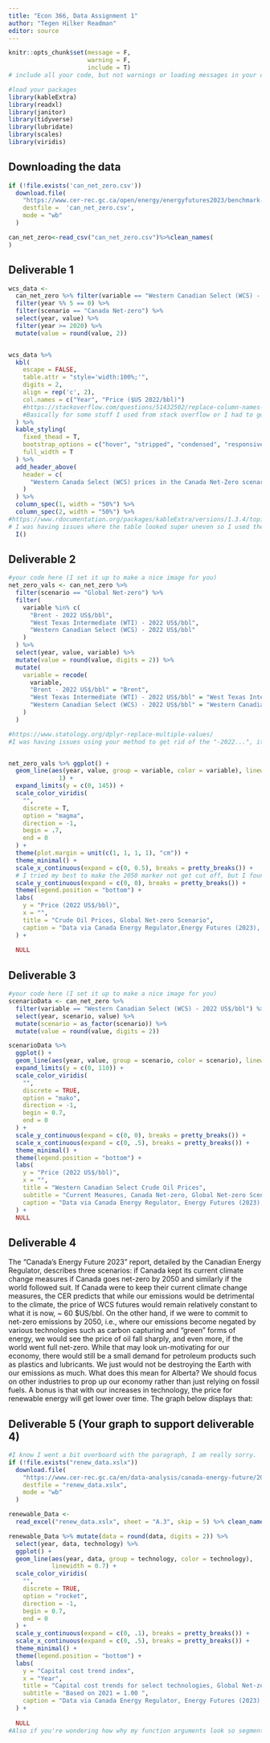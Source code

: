 ```yaml
---
title: "Econ 366, Data Assignment 1"
author: "Tegen Hilker Readman"
editor: source
---
```




```r
knitr::opts_chunk$set(message = F,
                      warning = F,
                      include = T)
# include all your code, but not warnings or loading messages in your output
```


```r
#load your packages
library(kableExtra)
library(readxl)
library(janitor)
library(tidyverse)
library(lubridate)
library(scales)
library(viridis)
```


## Downloading the data

```r
if (!file.exists('can_net_zero.csv'))
  download.file(
    "https://www.cer-rec.gc.ca/open/energy/energyfutures2023/benchmark-prices-2023.csv",
    destfile =  'can_net_zero.csv',
    mode = "wb"
  )

can_net_zero<-read_csv("can_net_zero.csv")%>%clean_names(
)
```
## Deliverable 1 

```r
wcs_data <-
  can_net_zero %>% filter(variable == "Western Canadian Select (WCS) - 2022 US$/bbl") %>%
  filter(year %% 5 == 0) %>%
  filter(scenario == "Canada Net-zero") %>%
  select(year, value) %>%
  filter(year >= 2020) %>%
  mutate(value = round(value, 2))


wcs_data %>%
  kbl(
    escape = FALSE,
    table.attr = "style='width:100%;'",
    digits = 2,
    align = rep('c', 2),
    col.names = c("Year", "Price ($US 2022/bbl)") 
    #https://stackoverflow.com/questions/51432502/replace-column-names-in-kable-r-markdown
    #Basically for some stuff I used from stack overflow or I had to google, I just post the link to where I found the solution, I am not sure if you wanted/needed it but the cs student mentality comes out when I code (besides showering, sometimes it feels like I am the only one that does in my cs classes)
  ) %>% 
  kable_styling(
    fixed_thead = T,
    bootstrap_options = c("hover", "stripped", "condensed", "responsive"),
    full_width = T
  ) %>%
  add_header_above(
    header = c(
      "Western Canada Select (WCS) prices in the Canada Net-Zero scenario of the Canadian Energy Regulator's Canada's Energy Future (2023) report" = 2
    )
  ) %>%
  column_spec(1, width = "50%") %>%
  column_spec(2, width = "50%") %>%
#https://www.rdocumentation.org/packages/kableExtra/versions/1.3.4/topics/column_spec
# I was having issues where the table looked super uneven so I used the column_spec argument
  I()
```
## Deliverable 2 


```r
#your code here (I set it up to make a nice image for you)
net_zero_vals <- can_net_zero %>%
  filter(scenario == "Global Net-zero") %>%
  filter(
    variable %in% c(
      "Brent - 2022 US$/bbl",
      "West Texas Intermediate (WTI) - 2022 US$/bbl",
      "Western Canadian Select (WCS) - 2022 US$/bbl"
    )
  ) %>%
  select(year, value, variable) %>%
  mutate(value = round(value, digits = 2)) %>%
  mutate(
    variable = recode(
      variable,
      "Brent - 2022 US$/bbl" = "Brent",
      "West Texas Intermediate (WTI) - 2022 US$/bbl" = "West Texas Intermediate (WTI)",
      "Western Canadian Select (WCS) - 2022 US$/bbl" = "Western Canadian Select (WCS)"
    )
  )

#https://www.statology.org/dplyr-replace-multiple-values/
#I was having issues using your method to get rid of the "-2022...", it worked for Brent but it not would pass through for the other values, that's just the way she goes sometimes


net_zero_vals %>% ggplot() +
  geom_line(aes(year, value, group = variable, color = variable), linewidth =
              1) +
  expand_limits(y = c(0, 145)) +
  scale_color_viridis(
    "",
    discrete = T,
    option = "magma",
    direction = -1,
    begin = .7,
    end = 0
  ) +
  theme(plot.margin = unit(c(1, 1, 1, 1), "cm")) +
  theme_minimal() +
  scale_x_continuous(expand = c(0, 0.5), breaks = pretty_breaks()) + 
  # I tried my best to make the 2050 marker not get cut off, but I found this solution by setting the expand to 0.5
  scale_y_continuous(expand = c(0, 0), breaks = pretty_breaks()) +
  theme(legend.position = "bottom") +
  labs(
    y = "Price (2022 US$/bbl)",
    x = "",
    title = "Crude Oil Prices, Global Net-zero Scenario",
    caption = "Data via Canada Energy Regulator,Energy Futures (2023), Graph By Tegen Hilker Readman"
  ) +
  
  NULL

```

## Deliverable 3 


```r
#your code here (I set it up to make a nice image for you)
scenarioData <- can_net_zero %>%
  filter(variable == "Western Canadian Select (WCS) - 2022 US$/bbl") %>%
  select(year, scenario, value) %>%
  mutate(scenario = as_factor(scenario)) %>%
  mutate(value = round(value, digits = 2))

scenarioData %>%
  ggplot() +
  geom_line(aes(year, value, group = scenario, color = scenario), linewidth = 0.65) +
  expand_limits(y = c(0, 110)) +
  scale_color_viridis(
    "",
    discrete = TRUE,
    option = "mako",
    direction = -1,
    begin = 0.7,
    end = 0
  ) +
  scale_y_continuous(expand = c(0, 0), breaks = pretty_breaks()) +
  scale_x_continuous(expand = c(0, .5), breaks = pretty_breaks()) +
  theme_minimal() +
  theme(legend.position = "bottom") +
  labs(
    y = "Price (2022 US$/bbl)",
    x = "",
    title = "Western Canadian Select Crude Oil Prices",
    subtitle = "Current Measures, Canada Net-zero, Global Net-zero Scenarios",
    caption = "Data via Canada Energy Regulator, Energy Futures (2023), Graph By Tegen Hilker Readman"
  ) +
  NULL

```



## Deliverable 4 
The "Canada's Energy Future 2023" report, detailed by the Canadian Energy Regulator, describes three scenarios: if Canada kept its current climate change measures if Canada goes net-zero by 2050 and similarly if the world followed suit. If Canada were to keep their current climate change measures, the CER predicts that while our emissions would be detrimental to the climate, the price of WCS futures would remain relatively constant to what it is now, ~ 60 $US/bbl. On the other hand, if we were to commit to net-zero emissions by 2050, i.e., where our emissions become negated by various technologies such as carbon capturing and "green" forms of energy, we would see the price of oil fall sharply, and even more, if the world went full net-zero. While that may look un-motivating for our economy, there would still be a small demand for petroleum products such as plastics and lubricants. We just would not be destroying the Earth with our emissions as much. What does this mean for Alberta? We should focus on other industries to prop up our economy rather than just relying on fossil fuels. A bonus is that with our increases in technology, the price for renewable energy will get lower over time. The graph below displays that: 



## Deliverable 5 (Your graph to support deliverable 4)


```r
#I know I went a bit overboard with the paragraph, I am really sorry. 
if (!file.exists("renew_data.xslx"))
  download.file(
    "https://www.cer-rec.gc.ca/en/data-analysis/canada-energy-future/2023/figures.xlsx",
    destfile = "renew_data.xslx",
    mode = "wb"
  )

renewable_Data <-
  read_excel("renew_data.xslx", sheet = "A.3", skip = 5) %>% clean_names()

renewable_Data %>% mutate(data = round(data, digits = 2)) %>%
  select(year, data, technology) %>%
  ggplot() +
  geom_line(aes(year, data, group = technology, color = technology),
            linewidth = 0.7) +
  scale_color_viridis(
    "",
    discrete = TRUE,
    option = "rocket",
    direction = -1,
    begin = 0.7,
    end = 0
  ) +
  scale_y_continuous(expand = c(0, .1), breaks = pretty_breaks()) +
  scale_x_continuous(expand = c(0, .5), breaks = pretty_breaks()) +  
  theme_minimal() +
  theme(legend.position = "bottom") +
  labs(
    y = "Capital cost trend index",
    x = "Year",
    title = "Capital cost trends for select technologies, Global Net-zero Scenario",
    subtitle = "Based on 2021 = 1.00 ",
    caption = "Data via Canada Energy Regulator, Energy Futures (2023), Graph By Tegen Hilker Readman"
  ) +
  
  NULL
#Also if you're wondering how why my function arguments look so segmented, I used the built in formater, I guess if you don't know about it, just select your code block then do -shift-Cmd-A
```




